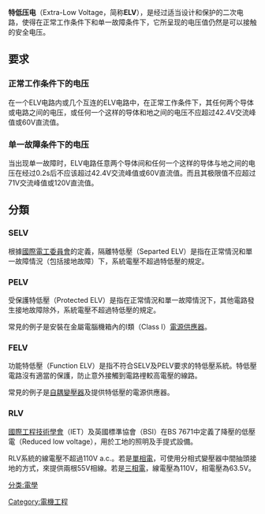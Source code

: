 {{IEC voltage ranges}}

'''特低压电'''（Extra-Low Voltage，简称'''ELV'''），是经过适当设计和保护的二次电路，使得在正常工作条件下和单一故障条件下，它所呈现的电压值仍然是可以接触的安全电压。

==要求==
===正常工作条件下的电压===
在一个ELV电路内或几个互连的ELV电路中，在正常工作条件下，其任何两个导体或电路之间的电压，或任何一个这样的导体和地之间的电压不应超过42.4V交流峰值或60V直流值。
===单一故障条件下的电压===
当出现单一故障时，ELV电路任意两个导体间和任何一个这样的导体与地之间的电压在经过0.2s后不应该超过42.4V交流峰值或60V直流值。而且其极限值不应超过71V交流峰值或120V直流值。

==分類==
===SELV===
根據[[國際電工委員會|國際電工委員會]]的定義，隔離特低壓（Separted ELV）是指在正常情況和單一故障情況（包括接地故障）下，系統電壓不超過特低壓的規定。

===PELV===
受保護特低壓（Protected ELV）是指在正常情況和單一故障情況下，其他電路發生接地故障除外，系統電壓不超過特低壓的規定。

常見的例子是安裝在金屬電腦機箱內的I類（Class I）[[電源供應器|電源供應器]]。

===FELV===
功能特低壓（Function ELV）是指不符合SELV及PELV要求的特低壓系統。特低壓電路沒有適當的保護，防止意外接觸到電路𥚃較高電壓的線路。

常見的例子是[[自耦變壓器|自耦變壓器]]及提供特低壓的電源供應器。

===RLV===
[[國際工程技術學會|國際工程技術學會]]（IET）及英國標準協會（BSI）在BS 7671中定義了降壓的低壓電（Reduced low voltage），用於工地的照明及手提式設備。

RLV系統的線電壓不超過110V a.c.。若是[[單相電|單相電]]，可使用分相式變壓器中間抽頭接地的方式，來提供兩根55V相線。若是[[三相電|三相電]]，線電壓為110V，相電壓為63.5V。

{{Electromagnetism-stub}}
[[分类:電學|分类:電學]]
[[Category:電機工程|Category:電機工程]]